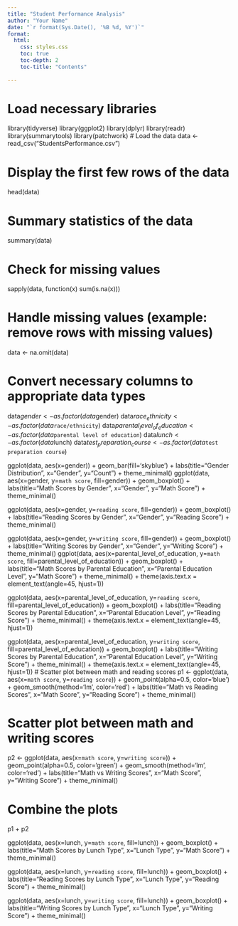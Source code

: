 ```yaml
---
title: "Student Performance Analysis"
author: "Your Name"
date: "`r format(Sys.Date(), '%B %d, %Y')`"
format:
  html:
    css: styles.css
    toc: true
    toc-depth: 2
    toc-title: "Contents"
    
---
```



# Load necessary libraries
library(tidyverse)
library(ggplot2)
library(dplyr)
library(readr)
library(summarytools)
library(patchwork)
 # Load the data
data <- read_csv("StudentsPerformance.csv")

# Display the first few rows of the data
head(data)

# Summary statistics of the data
summary(data)

# Check for missing values
sapply(data, function(x) sum(is.na(x)))

# Handle missing values (example: remove rows with missing values)
data <- na.omit(data)

# Convert necessary columns to appropriate data types
data$gender <- as.factor(data$gender)
data$race_ethnicity <- as.factor(data$`race/ethnicity`)
data$parental_level_of_education <- as.factor(data$`parental level of education`)
data$lunch <- as.factor(data$lunch)
data$test_preparation_course <- as.factor(data$`test preparation course`)

ggplot(data, aes(x=gender)) +
  geom_bar(fill='skyblue') +
  labs(title="Gender Distribution", x="Gender", y="Count") +
  theme_minimal()
ggplot(data, aes(x=gender, y=`math score`, fill=gender)) +
  geom_boxplot() +
  labs(title="Math Scores by Gender", x="Gender", y="Math Score") +
  theme_minimal()

ggplot(data, aes(x=gender, y=`reading score`, fill=gender)) +
  geom_boxplot() +
  labs(title="Reading Scores by Gender", x="Gender", y="Reading Score") +
  theme_minimal()

ggplot(data, aes(x=gender, y=`writing score`, fill=gender)) +
  geom_boxplot() +
  labs(title="Writing Scores by Gender", x="Gender", y="Writing Score") +
  theme_minimal()
ggplot(data, aes(x=parental_level_of_education, y=`math score`, fill=parental_level_of_education)) +
  geom_boxplot() +
  labs(title="Math Scores by Parental Education", x="Parental Education Level", y="Math Score") +
  theme_minimal() +
  theme(axis.text.x = element_text(angle=45, hjust=1))

ggplot(data, aes(x=parental_level_of_education, y=`reading score`, fill=parental_level_of_education)) +
  geom_boxplot() +
  labs(title="Reading Scores by Parental Education", x="Parental Education Level", y="Reading Score") +
  theme_minimal() +
  theme(axis.text.x = element_text(angle=45, hjust=1))

ggplot(data, aes(x=parental_level_of_education, y=`writing score`, fill=parental_level_of_education)) +
  geom_boxplot() +
  labs(title="Writing Scores by Parental Education", x="Parental Education Level", y="Writing Score") +
  theme_minimal() +
  theme(axis.text.x = element_text(angle=45, hjust=1))
# Scatter plot between math and reading scores
p1 <- ggplot(data, aes(x=`math score`, y=`reading score`)) +
  geom_point(alpha=0.5, color='blue') +
  geom_smooth(method='lm', color='red') +
  labs(title="Math vs Reading Scores", x="Math Score", y="Reading Score") +
  theme_minimal()

# Scatter plot between math and writing scores
p2 <- ggplot(data, aes(x=`math score`, y=`writing score`)) +
  geom_point(alpha=0.5, color='green') +
  geom_smooth(method='lm', color='red') +
  labs(title="Math vs Writing Scores", x="Math Score", y="Writing Score") +
  theme_minimal()

# Combine the plots
p1 + p2

ggplot(data, aes(x=lunch, y=`math score`, fill=lunch)) +
  geom_boxplot() +
  labs(title="Math Scores by Lunch Type", x="Lunch Type", y="Math Score") +
  theme_minimal()

ggplot(data, aes(x=lunch, y=`reading score`, fill=lunch)) +
  geom_boxplot() +
  labs(title="Reading Scores by Lunch Type", x="Lunch Type", y="Reading Score") +
  theme_minimal()

ggplot(data, aes(x=lunch, y=`writing score`, fill=lunch)) +
  geom_boxplot() +
  labs(title="Writing Scores by Lunch Type", x="Lunch Type", y="Writing Score") +
  theme_minimal()
